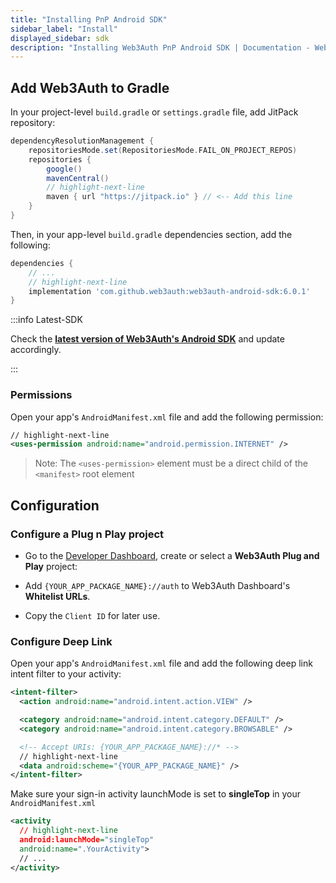 ```yaml
---
title: "Installing PnP Android SDK"
sidebar_label: "Install"
displayed_sidebar: sdk
description: "Installing Web3Auth PnP Android SDK | Documentation - Web3Auth"
---
```


## Add Web3Auth to Gradle

In your project-level `build.gradle` or `settings.gradle` file, add JitPack repository:

```groovy
dependencyResolutionManagement {
    repositoriesMode.set(RepositoriesMode.FAIL_ON_PROJECT_REPOS)
    repositories {
        google()
        mavenCentral()
        // highlight-next-line
        maven { url "https://jitpack.io" } // <-- Add this line
    }
}
```

Then, in your app-level `build.gradle` dependencies section, add the following:

```groovy
dependencies {
    // ...
    // highlight-next-line
    implementation 'com.github.web3auth:web3auth-android-sdk:6.0.1'
}
```

:::info Latest-SDK

Check the **[latest version of Web3Auth's Android SDK](https://github.com/Web3Auth/web3auth-android-sdk/releases)** and update accordingly.

:::

### Permissions

Open your app's `AndroidManifest.xml` file and add the following permission:

```xml
// highlight-next-line
<uses-permission android:name="android.permission.INTERNET" />
```

> Note: The `<uses-permission>` element must be a direct child of the `<manifest>` root element

## Configuration

### Configure a Plug n Play project

- Go to the [Developer Dashboard](https://dashboard.web3auth.io/), create or select a **Web3Auth Plug and Play** project:

- Add `{YOUR_APP_PACKAGE_NAME}://auth` to Web3Auth Dashboard's **Whitelist URLs**.

- Copy the `Client ID` for later use.

### Configure Deep Link

Open your app's `AndroidManifest.xml` file and add the following deep link intent filter to your activity:

```xml
<intent-filter>
  <action android:name="android.intent.action.VIEW" />

  <category android:name="android.intent.category.DEFAULT" />
  <category android:name="android.intent.category.BROWSABLE" />

  <!-- Accept URIs: {YOUR_APP_PACKAGE_NAME}://* -->
  // highlight-next-line
  <data android:scheme="{YOUR_APP_PACKAGE_NAME}" />
</intent-filter>
```

Make sure your sign-in activity launchMode is set to **singleTop** in your `AndroidManifest.xml`

```xml
<activity
  // highlight-next-line
  android:launchMode="singleTop"
  android:name=".YourActivity">
  // ...
</activity>
```
